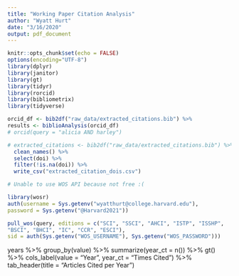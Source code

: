 ```yaml
---
title: "Working Paper Citation Analysis"
author: "Wyatt Hurt"
date: "3/16/2020"
output: pdf_document
---
```


```r
knitr::opts_chunk$set(echo = FALSE)
options(encoding="UTF-8")
library(dplyr)
library(janitor)
library(gt)
library(tidyr)
library(rorcid)
library(bibliometrix)
library(tidyverse)
```


```r
orcid_df <- bib2df("raw_data/extracted_citations.bib") %>%
results <- biblioAnalysis(orcid_df)
# orcid(query = "alicia AND harley")
```

```r
# extracted_citations <- bib2df("raw_data/extracted_citations.bib") %>%
  clean_names() %>%
  select(doi) %>%
  filter(!is.na(doi)) %>%
  write_csv("extracted_citation_dois.csv")
```

```r

# Unable to use WOS API because not free :(

library(wosr)
auth(username = Sys.getenv("wyatthurt@college.harvard.edu"),
password = Sys.getenv("@Harvard2021"))

pull_wos(query, editions = c("SCI", "SSCI", "AHCI", "ISTP", "ISSHP",
"BSCI", "BHCI", "IC", "CCR", "ESCI"),
sid = auth(Sys.getenv("WOS_USERNAME"), Sys.getenv("WOS_PASSWORD")))
```

years %>%
  group_by(value) %>%
  summarize(year_ct = n()) %>%
  gt() %>%
  cols_label(value = "Year", year_ct = "Times Cited") %>%
  tab_header(title = "Articles Cited per Year") 
